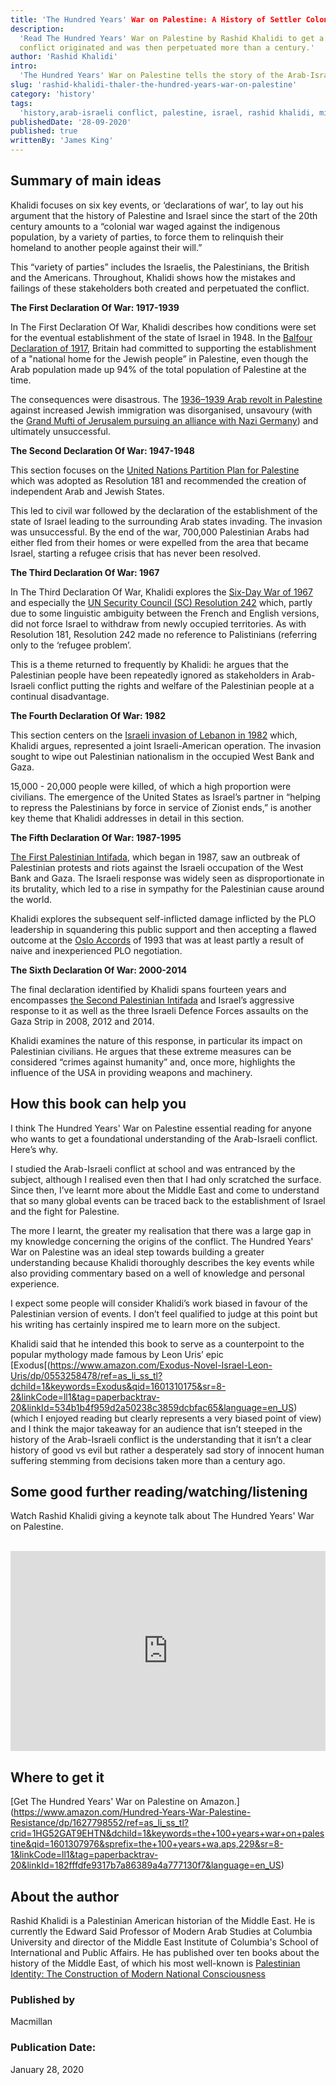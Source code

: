 ```yaml
---
title: 'The Hundred Years' War on Palestine: A History of Settler Colonialism and Resistance, 1917--2017'
description:
  'Read The Hundred Years' War on Palestine by Rashid Khalidi to get a comprehensive understanding of how the Arab-Israeli 
  conflict originated and was then perpetuated more than a century.'
author: 'Rashid Khalidi'
intro:
  'The Hundred Years' War on Palestine tells the story of the Arab-Israeli conflict from the perspective of the Palestinian-American historian Rashid Khalidi. Starting at the end of the 1900s with Zionism growing in momentum, Khalidi guides the reader through this complicated and controversial subject to provide a balanced overview.'
slug: 'rashid-khalidi-thaler-the-hundred-years-war-on-palestine'
category: 'history'
tags:
  'history,arab-israeli conflict, palestine, israel, rashid khalidi, middle east'
publishedDate: '28-09-2020'
published: true
writtenBy: 'James King'
---
```


## Summary of main ideas

Khalidi focuses on six key events, or ‘declarations of war’, to lay out his argument that the history of Palestine and Israel since the start of the 20th century amounts to a “colonial war waged against the indigenous population, by a variety of parties, to force them to relinquish their homeland to another people against their will.”

This “variety of parties” includes the Israelis, the Palestinians, the British and the Americans. Throughout, Khalidi shows how the mistakes and failings of these stakeholders both created and perpetuated the conflict.


**The First Declaration Of War: 1917-1939**

In The First Declaration Of War, Khalidi describes how conditions were set for the eventual establishment of the state of Israel in 1948. In the [Balfour Declaration of 1917](https://www.youtube.com/watch?v=wl1d4WyleY4), Britain had committed to supporting the establishment of a "national home for the Jewish people” in Palestine, even though the Arab population made up 94% of the total population of Palestine at the time. 

The consequences were disastrous. The [1936–1939 Arab revolt in Palestine](https://en.wikipedia.org/wiki/1936%E2%80%931939_Arab_revolt_in_Palestine) against increased Jewish immigration was disorganised, unsavoury (with the [Grand Mufti of Jerusalem pursuing an alliance with Nazi Germany](https://www.timesofisrael.com/full-official-record-what-the-mufti-said-to-hitler/)) and ultimately unsuccessful. 


**The Second Declaration Of War: 1947-1948**

This section focuses on the [United Nations Partition Plan for Palestine](https://en.wikipedia.org/wiki/United_Nations_Partition_Plan_for_Palestine#:~:text=The%20United%20Nations%20Partition%20Plan,as%20Resolution%20181%20(II).) which was adopted as Resolution 181 and recommended the creation of independent Arab and Jewish States. 

This led to civil war followed by the declaration of the establishment of the state of Israel leading to the surrounding Arab states invading. The invasion was unsuccessful. By the end of the war, 700,000 Palestinian Arabs had either fled from their homes or were expelled from the area that became Israel, starting a refugee crisis that has never been resolved.

**The Third Declaration Of War: 1967**

In The Third Declaration Of War, Khalidi explores the [Six-Day War of 1967](https://www.youtube.com/watch?v=hHqJ6pgdE-c) and especially the [UN Security Council (SC) Resolution 242](https://en.wikipedia.org/wiki/United_Nations_Security_Council_Resolution_242) which, partly due to some linguistic ambiguity between the French and English versions, did not force Israel to withdraw from newly occupied territories. As with Resolution 181, Resolution 242 made no reference to Palistinians (referring only to the ‘refugee problem’. 

This is a theme returned to frequently by Khalidi: he argues that the Palestinian people have been repeatedly ignored as stakeholders in Arab-Israeli conflict putting the rights and welfare of the Palestinian people at a continual disadvantage.

**The Fourth Declaration Of War: 1982**

This section centers on the [Israeli invasion of Lebanon in 1982](https://en.wikipedia.org/wiki/1982_Lebanon_War) which, Khalidi argues, represented a joint Israeli-American operation. The invasion sought to wipe out Palestinian nationalism in the occupied West Bank and Gaza.

15,000 - 20,000 people were killed, of which a high proportion were civilians. The emergence of the United States as Israel’s partner in “helping to repress the Palestinians by force in service of Zionist ends,” is another key theme that Khalidi addresses in detail in this section.

**The Fifth Declaration Of War: 1987-1995**

[The First Palestinian Intifada](https://en.wikipedia.org/wiki/First_Intifada), which began in 1987, saw an outbreak of Palestinian protests and riots against the Israeli occupation of the West Bank and Gaza. The Israeli response was widely seen as disproportionate in its brutality, which led to a rise in sympathy for the Palestinian cause around the world.

Khalidi explores the subsequent self-inflicted damage inflicted by the PLO leadership in squandering this public support and then accepting a flawed outcome at the [Oslo Accords](https://en.wikipedia.org/wiki/Oslo_I_Accord) of 1993 that was at least partly a result of naive and inexperienced PLO negotiation. 

**The Sixth Declaration Of War: 2000-2014**

The final declaration identified by Khalidi spans fourteen years and encompasses [the Second Palestinian Intifada](https://en.wikipedia.org/wiki/Al-Aqsa_Intifada) and Israel’s aggressive response to it as well as the three Israeli Defence Forces assaults on the Gaza Strip in 2008, 2012 and 2014.

Khalidi examines the nature of this response, in particular its impact on Palestinian civilians. He argues that these extreme measures can be considered “crimes against humanity” and, once more, highlights the influence of the USA in providing weapons and machinery.

## How this book can help you

I think The Hundred Years' War on Palestine essential reading for anyone who wants to get a foundational understanding of the Arab-Israeli conflict. Here’s why.

I studied the Arab-Israeli conflict at school and was entranced by the subject, although I realised  even then that I had only scratched the surface. Since then, I’ve learnt more about the Middle East and come to understand that so many global events can be traced back to the establishment of Israel and the fight for Palestine. 

The more I learnt, the greater my realisation that there was a large gap in my knowledge concerning the origins of the conflict. The Hundred Years' War on Palestine was an ideal step towards building a greater understanding because Khalidi thoroughly describes the key events while also providing commentary based on a well of knowledge and personal experience.

I expect some people will consider Khalidi’s work biased in favour of the Palestinian version of events. I don’t feel qualified to judge at this point but his writing has certainly inspired me to learn more on the subject. 

Khalidi said that he intended this book to serve as a counterpoint to the popular mythology made famous by Leon Uris’ epic [Exodus[(https://www.amazon.com/Exodus-Novel-Israel-Leon-Uris/dp/0553258478/ref=as_li_ss_tl?dchild=1&keywords=Exodus&qid=1601310175&sr=8-2&linkCode=ll1&tag=paperbacktrav-20&linkId=534b1b4f959d2a50238c3859dcbfac65&language=en_US) (which I enjoyed reading but clearly represents a very biased point of view) and I think the major takeaway for an audience that isn’t steeped in the history of the Arab-Israeli conflict is the understanding that it isn’t a clear history of good vs evil but rather a desperately sad story of innocent human suffering stemming from decisions taken more than a century ago.

## Some good further reading/watching/listening

Watch Rashid Khalidi giving a keynote talk about The Hundred Years' War on Palestine.

<br />
<iframe
  width="100%"
  height="320px"
  src="https://www.youtube.com/embed/yp1hxZMocS4"
  frameBorder="0"
  allow="accelerometer; autoplay; encrypted-media; gyroscope; picture-in-picture"
  allowFullScreen
></iframe>


## Where to get it

[Get The Hundred Years' War on Palestine on Amazon.] (https://www.amazon.com/Hundred-Years-War-Palestine-Resistance/dp/1627798552/ref=as_li_ss_tl?crid=1HG52GAT9EHTN&dchild=1&keywords=the+100+years+war+on+palestine&qid=1601307976&sprefix=the+100+years+wa,aps,229&sr=8-1&linkCode=ll1&tag=paperbacktrav-20&linkId=182fffdfe9317b7a86389a4a777130f7&language=en_US)

## About the author

Rashid Khalidi is a Palestinian American historian of the Middle East. He is currently the Edward Said Professor of Modern Arab Studies at Columbia University and director of the Middle East Institute of Columbia's School of International and Public Affairs. He has published over ten books about the history of the Middle East, of which his most well-known is [Palestinian Identity: The Construction of Modern National Consciousness](https://www.amazon.com/Palestinian-Identity-Construction-National-Consciousness/dp/023115075X/ref=as_li_ss_tl?dchild=1&keywords=Palestinian+Identity:+The+Construction+of+Modern+National+Consciousness&qid=1601308256&sr=8-1&linkCode=ll1&tag=paperbacktrav-20&linkId=eef21ff53086dba47fbad1336a1ab8d1&language=en_US)

### Published by

Macmillan

### Publication Date:

January 28, 2020

